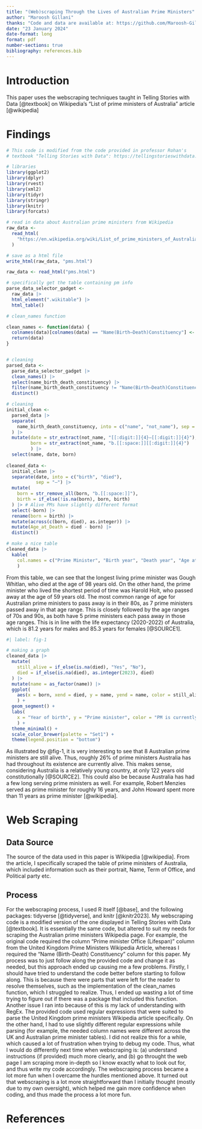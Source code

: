 ```yaml
---
title: "(Web)scraping Through the Lives of Australian Prime Ministers"
author: "Maroosh Gillani"
thanks: "Code and data are available at: https://github.com/Maroosh-Gillani/STA302_Tutorial_5a "
date: "23 January 2024"
date-format: long
format: pdf
number-sections: true
bibliography: references.bib
---
```

# Introduction

This paper uses the webscraping techniques taught in Telling Stories with Data [@textbook] on Wikipedia's "List of prime ministers of Australia" article [@wikipedia]

# Findings
```r

# This code is modified from the code provided in professor Rohan's 
# textbook "Telling Stories with Data": https://tellingstorieswithdata.com/07-gather.html#prime-ministers-of-the-united-kingdom

# libraries
library(ggplot2)
library(dplyr)
library(rvest)
library(xml2)
library(tidyr)
library(stringr)
library(knitr)
library(forcats)

# read in data about Australian prime ministers from Wikipedia
raw_data <-
  read_html(
    "https://en.wikipedia.org/wiki/List_of_prime_ministers_of_Australia"
  )

# save as a html file
write_html(raw_data, "pms.html")

raw_data <- read_html("pms.html")

# specifically get the table containing pm info
parse_data_selector_gadget <-
  raw_data |>
  html_element(".wikitable") |>
  html_table()

# clean_names function

clean_names <- function(data) {
  colnames(data)[colnames(data) == "Name(Birth–Death)Constituency"] <- "name_birth_death_constituency"
  return(data)
}


# cleaning
parsed_data <-
  parse_data_selector_gadget |> 
  clean_names() |> 
  select(name_birth_death_constituency) |> 
  filter(name_birth_death_constituency != "Name(Birth–Death)Constituency") |> 
  distinct() 

# cleaning
initial_clean <-
  parsed_data |>
  separate(
    name_birth_death_constituency, into = c("name", "not_name"), sep = "\\(", extra = "merge",
  ) |> 
  mutate(date = str_extract(not_name, "[[:digit:]]{4}–[[:digit:]]{4}"),
         born = str_extract(not_name, "b.[[:space:]][[:digit:]]{4}")
         ) |>
  select(name, date, born)
  
cleaned_data <-
  initial_clean |>
  separate(date, into = c("birth", "died"), 
           sep = "–") |>   
  mutate(
    born = str_remove_all(born, "b.[[:space:]]"),
    birth = if_else(!is.na(born), born, birth)
  ) |> # Alive PMs have slightly different format
  select(-born) |>
  rename(born = birth) |> 
  mutate(across(c(born, died), as.integer)) |> 
  mutate(Age_at_Death = died - born) |> 
  distinct() 

# make a nice table
cleaned_data |>
  kable(
    col.names = c("Prime Minister", "Birth year", "Death year", "Age at death")
    )
```

From this table, we can see that the longest living prime minister was Gough Whitlan, who died at the age of 98 years old. On the other hand, the prime minister who lived the shortest period of time was Harold Holt, who passed away at the age of 59 years old. The most common range of age for Australian prime ministers to pass away is in their 80s, as 7 prime ministers passed away in that age range. This is closely followed by the age ranges of 70s and 90s, as both have 5 prime ministers each pass away in those age ranges. This is in line with the life expectancy (2020-2022) of Australia, which is 81.2 years for males and 85.3 years for females [@SOURCE1].

```r

#| label: fig-1

# making a graph
cleaned_data |>
  mutate(
    still_alive = if_else(is.na(died), "Yes", "No"),
    died = if_else(is.na(died), as.integer(2023), died)
  ) |>
  mutate(name = as_factor(name)) |>
  ggplot(
    aes(x = born, xend = died, y = name, yend = name, color = still_alive)
    ) +
  geom_segment() +
  labs(
    x = "Year of birth", y = "Prime minister", color = "PM is currently alive"
    ) +
  theme_minimal() +
  scale_color_brewer(palette = "Set1") +
  theme(legend.position = "bottom")
```
As illustrated by @fig-1, it is very interesting to see that 8 Australian prime ministers are still alive. Thus, roughly 26% of prime ministers Australia has had throughout its existence are currently alive. This makes sense, considering Australia is a relatively young country, at only 122 years old constitutionally [@SOURCE2]. This could also be because Australia has had a few long serving prime ministers as well. For example, Robert Menzies served as prime minister for roughly 16 years, and John Howard spent more than 11 years as prime minister [@wikipedia].

# Web Scraping

## Data Source

The source of the data used in this paper is Wikipedia [@wikipedia]. From the article, I specifically scraped the table of prime ministers of Australia, which included information such as their portrait, Name, Term of Office, and Political party etc.

## Process

For the webscraping process, I used R itself [@base], and the following packages: tidyverse [@tidyverse], and knitr [@knitr2023]. My webscraping code is a modified version of the one displayed in Telling Stories with Data [@textbook]. It is essentially the same code, but altered to suit my needs for scraping the Australian prime ministers Wikipedia page. For example, the original code required the column "Prime minister Office (Lifespan)" column from the United Kingdom Prime Ministers Wikipedia Article, whereas I required the "Name (Birth-Death) Constituency" column for this paper. My process was to just follow along the provided code and change it as needed, but this approach ended up causing me a few problems. Firstly, I should have tried to understand the code better before starting to follow along. This is because there were parts that were left for the reader to resolve themselves, such as the implementation of the clean_names function, which I struggled to realize. Thus, I ended up wasting a lot of time trying to figure out if there was a package that included this function. Another issue I ran into because of this is my lack of understanding with RegEx. The provided code used regular expressions that were suited to parse the United Kingdom prime ministers Wikipedia article specifically. On the other hand, I had to use slightly different regular expressions while parsing (for example, the needed column names were different across the UK and Australian prime minister tables). I did not realize this for a while, which caused a lot of frustration when trying to debug my code. Thus, what I would do differently next time when webscraping is: (a) understand instructions (if provided) much more clearly, and (b) go throught the web page I am scraping more in-depth so I know exactly what to look out for, and thus write my code accordingly. The webscraping process became a lot more fun when I overcame the hurdles mentioned above. It turned out that webscraping is a lot more straightforward than I initially thought (mostly due to my own oversight), which helped me gain more confidence when coding, and thus made the process a lot more fun.

# References
